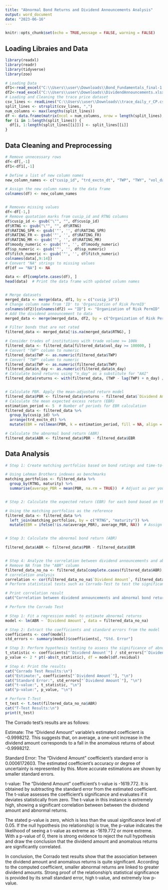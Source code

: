 ---
title: "Abnormal Bond Returns and Dividend Announcements Analysis"
output: word_document
date: "2023-06-16"
---

```{r setup, include=FALSE}
knitr::opts_chunk$set(echo = TRUE,message = FALSE, warning = FALSE)
```

## Loading Libraies and Data
```{r}
library(readxl)
library(readr)
library(tidyverse)
library(zoo)

# Loading Data
df1<-read_excel("C:\\Users\\user\\Downloads\\Bond_Fundamentals_final-1.xlsx")
df2<-read_excel("C:\\Users\\user\\Downloads\\DividendAnnouncements.xlsx")
# Loading and Cleaning the trace price dataset
csv_lines <- readLines("C:\\Users\\user\\Downloads\\trace_daily_r_CP.csv")
split_lines <- strsplit(csv_lines, ",")
num_columns <- max(lengths(split_lines))
df <- data.frame(matrix(ncol = num_columns, nrow = length(split_lines), dimnames = list(NULL, paste0("V", 1:num_columns))))
for (i in 1:length(split_lines)) {
  df[i, 1:length(split_lines[[i]])] <- split_lines[[i]]
}

```

## Data Cleaning and Preprocessing

```{r}
# Remove unnecessary rows
df<-df[,-1]
df1<-df1[,-1]

# Define a list of new column names
new_column_names <- c("cusip_id", "trd_exctn_dt", "TWP", "TWY", "vol_day", "n_day", "maturity", "PERMNO", "RATING_SPR", "RATING_FR", "RATING_MR", "moody_numeric", "sp_numeric", "fitch_numeric", "RTNG")

# Assign the new column names to the data frame
colnames(df) <- new_column_names


# Removev missing values
df<-df[-1,]
# Remove quotation marks from cusip_id and RTNG columns
df$cusip_id <- gsub("\"", "", df$cusip_id)
df$RTNG <- gsub("\"", "", df$RTNG)
df$RATING_SPR <- gsub('"', '', df$RATING_SPR)
df$RATING_FR <- gsub('"', '', df$RATING_FR)
df$RATING_MR <- gsub('"', '', df$RATING_MR)
df$moody_numeric <- gsub('"', '', df$moody_numeric)
df$sp_numeric <- gsub('"', '', df$sp_numeric)
df$fitch_numeric <- gsub('"', '', df$fitch_numeric)
colnames(data[,9:14])
# Convert "NA" strings to missing values
df[df == "NA"] <- NA

data <- df[complete.cases(df), ]
head(data)  # Print the data frame with updated column names


# Merge datasets
merged_data <- merge(data, df1, by = c("cusip_id"))
# Change column name from 'ID' to 'Organization of Risk PermID'
colnames(df2)[colnames(df2) == "ID"] <- "Organization of Risk PermID"
# Add the dividend announcement to data
merged_data <- merge(merged_data, df2, by = c("Organization of Risk PermID"))

# Filter bonds that are not rated
filtered_data <- merged_data[!is.na(merged_data$RTNG), ]

# Consider trades of institutions with trade volume >= 100k
filtered_data <- filtered_data[filtered_data$vol_day >= 100000, ]
# Convert "TWP" column to numeric
filtered_data$TWP <- as.numeric(filtered_data$TWP)
# Convert "TWP" column to numeric
filtered_data$TWP <- as.numeric(filtered_data$TWP)
filtered_data$n_day <- as.numeric(filtered_data$n_day)
# Calculate bond returns using "n_day" as a substitute for "AAI"
filtered_data$returns <- with(filtered_data, (TWP - lag(TWP) + n_day) / lag(TWP))


# Calculate PBR. Apply the mean-adjusted return model
filtered_data$PBR <- filtered_data$returns - filtered_data$`Dividend Amount`
# Calculate the mean expected excess return (EBR)
estimation_period <- 5  # Number of periods for EBR calculation
filtered_data <- filtered_data %>%
  group_by(cusip_id) %>%
  arrange(trd_exctn_dt) %>%
  mutate(EBR = rollmean(PBR, k = estimation_period, fill = NA, align = "right", na.rm = TRUE))

# Calculate the abnormal bond return (ABR)
filtered_data$ABR <- filtered_data$PBR - filtered_data$EBR
```

## Data Analysis
```{r}
# Step 1: Create matching portfolios based on bond ratings and time-to-maturity

# Using Lehman Brothers indexes as benchmarks
matching_portfolios <- filtered_data %>%
  group_by(RTNG, maturity) %>%
  summarise(average_PBR = mean(PBR, na.rm = TRUE))  # Adjust as per your specific methodology


# Step 2: Calculate the expected return (EBR) for each bond based on the matching portfolios

# Using the matching portfolios as the reference
filtered_data <- filtered_data %>%
  left_join(matching_portfolios, by = c("RTNG", "maturity")) %>%
  mutate(EBR = ifelse(!is.na(average_PBR), average_PBR, NA))  # Assign EBR from matching portfolios, NA if no match


# Step 3: Calculate the abnormal bond return (ABR)

filtered_data$ABR <- filtered_data$PBR - filtered_data$EBR


# Step 4: Analyze the correlation between dividend announcements and abnormal bond returns
# Remove NA from the "ABR" column
filtered_data_no_na <- filtered_data[complete.cases(filtered_data$ABR), ]
# correlation analysis
correlation <- cor(filtered_data_no_na$`Dividend Amount`, filtered_data_no_na$ABR)
# Perform statistical tests such as Corrado-Test to test the significance of abnormal returns

# Print correlation result
cat("Correlation between dividend announcements and abnormal bond returns:", correlation, "\n")

# Perform the Corrado Test

# Step 1: Fit a regression model to estimate abnormal returns
model <- lm(ABR ~ `Dividend Amount`, data = filtered_data_no_na)

# Step 2: Extract the coefficients and standard errors from the model
coefficients <- coef(model)
std_errors <- summary(model)$coefficients[, "Std. Error"]

# Step 3: Perform hypothesis testing to assess the significance of abnormal returns
t_statistic <- coefficients["`Dividend Amount`"] / std_errors["`Dividend Amount`"]
p_value <- 2 * pt(-abs(t_statistic), df = model$df.residual)

# Step 4: Print the results
cat("Corrado Test Results:\n")
cat("Estimate:", coefficients["`Dividend Amount`"], "\n")
cat("Standard Error:", std_errors["`Dividend Amount`"], "\n")
cat("t-value:", t_statistic, "\n")
cat("p-value:", p_value, "\n")

# Perform T-Test
t_test <- t.test(filtered_data_no_na$ABR)
cat("T-Test Results:\n")
print(t_test)
```

The Corrado test's results are as follows:

Estimate: The "Dividend Amount" variable's estimated coefficient is -0.9998212. This suggests that, on average, a one-unit increase in the dividend amount corresponds to a fall in the anomalous returns of about -0.9998212.

Standard Error: The "Dividend Amount" coefficient's standard error is 0.0006172603. The estimated coefficient's accuracy or degree of uncertainty is represented by this. More accurate estimations are shown by smaller standard errors.

t-value: The "Dividend Amount" coefficient's t-value is -1619.772. It is obtained by subtracting the standard error from the estimated coefficient. The t-value assesses the coefficient's significance and evaluates if it deviates statistically from zero. The t-value in this instance is extremely high, showing a significant correlation between  between the dividend amount and abnormal returns.

The stated p-value is zero, which is less than the usual significance level of 0.05. If the null hypothesis (no relationship) is true, the p-value indicates the likelihood of seeing a t-value as extreme as -1619.772 or more extreme. With a p-value of 0, there is strong evidence to reject the null hypothesis and draw the conclusion that the dividend amount and anomalous returns are significantly correlated.

In conclusion, the Corrado test results show that the association between the dividend amount and anomalous returns is quite significant. According to the computed coefficient, smaller abnormal returns are linked to greater dividend amounts. Strong proof of the relationship's statistical significance is provided by its small standard error, high t-value, and extremely low p-value.

